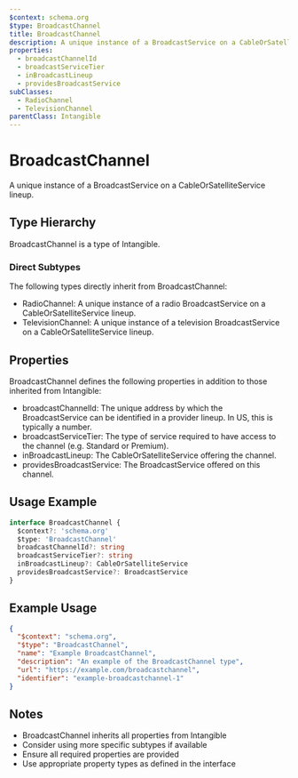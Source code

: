 ```yaml
---
$context: schema.org
$type: BroadcastChannel
title: BroadcastChannel
description: A unique instance of a BroadcastService on a CableOrSatelliteService lineup.
properties:
  - broadcastChannelId
  - broadcastServiceTier
  - inBroadcastLineup
  - providesBroadcastService
subClasses:
  - RadioChannel
  - TelevisionChannel
parentClass: Intangible
---
```


# BroadcastChannel

A unique instance of a BroadcastService on a CableOrSatelliteService lineup.

## Type Hierarchy

BroadcastChannel is a type of Intangible.

### Direct Subtypes

The following types directly inherit from BroadcastChannel:

- RadioChannel: A unique instance of a radio BroadcastService on a CableOrSatelliteService lineup.
- TelevisionChannel: A unique instance of a television BroadcastService on a CableOrSatelliteService lineup.

## Properties

BroadcastChannel defines the following properties in addition to those inherited from Intangible:

- broadcastChannelId: The unique address by which the BroadcastService can be identified in a provider lineup. In US, this is typically a number.
- broadcastServiceTier: The type of service required to have access to the channel (e.g. Standard or Premium).
- inBroadcastLineup: The CableOrSatelliteService offering the channel.
- providesBroadcastService: The BroadcastService offered on this channel.

## Usage Example

```typescript
interface BroadcastChannel {
  $context?: 'schema.org'
  $type: 'BroadcastChannel'
  broadcastChannelId?: string
  broadcastServiceTier?: string
  inBroadcastLineup?: CableOrSatelliteService
  providesBroadcastService?: BroadcastService
}
```

## Example Usage

```json
{
  "$context": "schema.org",
  "$type": "BroadcastChannel",
  "name": "Example BroadcastChannel",
  "description": "An example of the BroadcastChannel type",
  "url": "https://example.com/broadcastchannel",
  "identifier": "example-broadcastchannel-1"
}
```

## Notes

- BroadcastChannel inherits all properties from Intangible
- Consider using more specific subtypes if available
- Ensure all required properties are provided
- Use appropriate property types as defined in the interface

